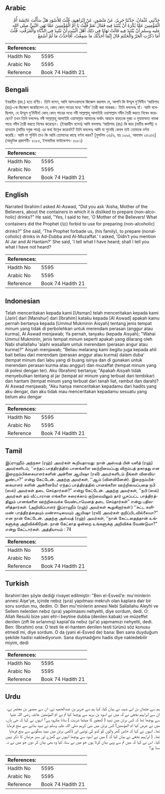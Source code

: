 ## Arabic


<div dir="rtl" lang="ar" style={{fontSize:'larger',backgroundColor:'#f8f9fa',padding:20}}>
حَدَّثَنِي عُثْمَانُ، حَدَّثَنَا جَرِيرٌ، عَنْ مَنْصُورٍ، عَنْ إِبْرَاهِيمَ، قُلْتُ لِلأَسْوَدِ هَلْ سَأَلْتَ عَائِشَةَ أُمَّ الْمُؤْمِنِينَ عَمَّا يُكْرَهُ أَنْ يُنْتَبَذَ فِيهِ فَقَالَ نَعَمْ قُلْتُ يَا أُمَّ الْمُؤْمِنِينَ عَمَّا نَهَى النَّبِيُّ صلى الله عليه وسلم أَنْ يُنْتَبَذَ فِيهِ قَالَتْ نَهَانَا فِي ذَلِكَ أَهْلَ الْبَيْتِ أَنْ نَنْتَبِذَ فِي الدُّبَّاءِ وَالْمُزَفَّتِ‏.‏ قُلْتُ أَمَا ذَكَرْتِ الْجَرَّ وَالْحَنْتَمَ قَالَ إِنَّمَا أُحَدِّثُكَ مَا سَمِعْتُ، أَفَأُحَدِّثُ مَا لَمْ أَسْمَعْ
</div>
<div style={{backgroundColor:'#f8f9fa',padding:20, marginBottom: 10}}><table> <thead> <tr> <th>References:</th> <th></th> </tr> </thead> <tbody><tr><td>Hadith No</td><td>5595</td></tr><tr><td>Arabic No</td><td>5595</td></tr><tr><td>Reference</td><td>Book 74 Hadith 21</td></tr></tbody></table></div>

## Bengali


<div dir="ltr" lang="bn" style={{fontSize:'larger',backgroundColor:'#f8f9fa',padding:20}}>
ইবরাহীম (রহ.) হতে বর্ণিত। তিনি বলেন, আমি আসওয়াদকে জিজ্ঞেস করলাম যে, আপনি কি উম্মুল মু’মিনীন ‘আয়িশাহ (রাঃ)-কে জিজ্ঞেস করেছিলেন যে, কোন্ কোন্ পাত্রের মধ্যে ‘নবীয’ তৈরী করা মাকরূহ। তিনি বললেনঃ হাঁ। আমি বলেছিলাম, হে উম্মুল মু’মিনীন! কোন্ কোন্ পাত্রের মধ্যে নবী সাল্লাল্লাহু আলাইহি ওয়াসাল্লাম নবীয তৈরী করতে নিষেধ করেছেন? তখন তিনি বললেনঃ নবী সাল্লাল্লাহু আলাইহি ওয়াসাল্লাম আমাদের অর্থাৎ আহলে বায়তকে দুব্বা ও মুযাফফাত নামক পাত্রে নবীয তৈরী করতে নিষেধ করেছেন। (ইবরাহীম বলেন) আমি বললামঃ ‘আয়িশাহ (রাঃ) কি জার (মাটির কলসী) ও হানতাম (মাটির সবুজ পাত্র) এর কথা উল্লেখ করেননি? তিনি বললেনঃ আমি যা শুনেছি কেবল তাই তোমাকে বর্ণনা করেছি। আমি যা শুনিনি তাও কি আমি তোমাদের কাছে বর্ণনা করব? [মুসলিম ৩৬/৬, হাঃ ১৯৯৫, আহমাদ ২৪২৫৬] (আধুনিক প্রকাশনী- ৫১৮৫, ইসলামিক ফাউন্ডেশন- ৫০৮১)
</div>
<div style={{backgroundColor:'#f8f9fa',padding:20, marginBottom: 10}}><table> <thead> <tr> <th>References:</th> <th></th> </tr> </thead> <tbody><tr><td>Hadith No</td><td>5595</td></tr><tr><td>Arabic No</td><td>5595</td></tr><tr><td>Reference</td><td>Book 74 Hadith 21</td></tr></tbody></table></div>

## English


<div dir="ltr" lang="en" style={{fontSize:'larger',backgroundColor:'#f8f9fa',padding:20}}>
Narrated Ibrahim:I asked Al-Aswad, "Did you ask 'Aisha, Mother of the Believers, about the containers in which it is disliked to prepare (non-alcoholic) drinks?" He said, "Yes, I said to her, 'O Mother of the Believers! What containers did the Prophet (ﷺ) forbid to use for preparing (non-alcoholic) drinks?" She said, 'The Prophet forbade us, (his family), to prepare (nonalcoholic) drinks in Ad-Dubba and Al-Muzaffat.' I asked, 'Didn't you mention Al Jar and Al Hantam?' She said, 'I tell what I have heard; shall I tell you what I have not heard?
</div>
<div style={{backgroundColor:'#f8f9fa',padding:20, marginBottom: 10}}><table> <thead> <tr> <th>References:</th> <th></th> </tr> </thead> <tbody><tr><td>Hadith No</td><td>5595</td></tr><tr><td>Arabic No</td><td>5595</td></tr><tr><td>Reference</td><td>Book 74 Hadith 21</td></tr></tbody></table></div>

## Indonesian


<div dir="ltr" lang="id" style={{fontSize:'larger',backgroundColor:'#f8f9fa',padding:20}}>
Telah menceritakan kepada kami [Utsman] telah menceritakan kepada kami [Jarir] dari [Manshur] dari [Ibrahim] kataku kepada [Al Aswad] apakah kamu pernah bertanya kepada [Ummul Mukminin Aisyah] tentang jenis tempat minum yang tidak di perbolehkan untuk merendam perasan (anggur atau kurma), Al Aswad menjawab; Ya pernah, tanyaku (kepada Aisyah); "Wahai Ummul Mukminin, jenis tempat minum seperti apakah yang dilarang oleh Nabi shallallahu 'alaihi wasallam untuk merendam (perasan angur atau kurma)?" Aisyah menjawab; "Beliau melarang kami begitu juga kepada ahli bait beliau dari merendam (perasan anggur atau kurma) dalam duba' (tempat minum dari labu yang di buang isinya dan di gunakan untuk merendam perasan kurma atau anggur) dan muzaffat (tempat minum yang di polesi dengan ter). Aku (Ibrahim) bertanya; "Apakah Aisyah tidak menyebutkan tentang al jar (tempat air minum yang terbuat dari tembikar) dan hantam (tempat minum yang terbuat dari tanah liat, rambut dan darah)? Al Aswad menjawab; "Aku hanya menceritakan kepadamu dari hadits yang aku dengar, dan aku tidak mau menceritakan kepadamu sesuatu yang belum aku dengar
</div>
<div style={{backgroundColor:'#f8f9fa',padding:20, marginBottom: 10}}><table> <thead> <tr> <th>References:</th> <th></th> </tr> </thead> <tbody><tr><td>Hadith No</td><td>5595</td></tr><tr><td>Arabic No</td><td>5595</td></tr><tr><td>Reference</td><td>Book 74 Hadith 21</td></tr></tbody></table></div>

## Tamil


<div dir="ltr" lang="ta" style={{fontSize:'larger',backgroundColor:'#f8f9fa',padding:20}}>
இப்ராஹீம் அந்நகஈ (ரஹ்) அவர்கள் கூறியதாவது: நான் அஸ்வத் பின் யஸீத் (ரஹ்) அவர்களிடம், ‘‘எந்தப் பாத்திரத்தில் பானங்களை ஊற்றிவைப்பது விரும்பத் தகாதது என இறைநம்பிக்கையாளர்களின் அன்னை ஆயிஷா (ரலி) அவர்களிடம் நீங்கள் வினவியதுண்டா?” என்று கேட்டேன். அதற்கு அவர்கள், ‘‘ஆம் (வினவினேன்). இறைநம்பிக்கையாளர் களின் அன்னையே! எந்தப் பாத்திரத்தில் பானங்களை ஊற்றிவைப்பதை நபி (ஸல்) அவர்கள் தடை செய்தார்கள்?” என்று கேட்டேன். அதற்கு அவர்கள், ‘‘நபி (ஸல்) அவர்கள் தம் வீட்டாரான எங்களை சுரைக்காய் குடுவையிலும் தார் பூசப்பட்ட பாத்திரத்திலும் பானங்களை ஊற்றிவைக்க வேண்டாமெனத் தடை செய்தார்கள்” என்று பதிலளித்தார்கள். (அறிவிப்பாளர் இப்ராஹீம் (ரஹ்) அவர்கள் கூறுகிறார்கள்:) ‘‘சுட்ட களிமண் பாத்திரத்தையும் மண்சாடியையும் ஆயிஷா (ரலி) அவர்கள் குறிப்பிடவில்லையா?” என நான் கேட்டேன். அதற்கு அஸ்வத் (ரஹ்) அவர்கள், ‘‘நான் கேட்டதைத்தான் உங்களுக்கு அறிவிக்கிறேன். நான் கேட்காத ஒன்றை உங்களுக்கு அறிவிக்க வேண்டுமா?” என்று கேட்டார்கள். அத்தியாயம் : 74
</div>
<div style={{backgroundColor:'#f8f9fa',padding:20, marginBottom: 10}}><table> <thead> <tr> <th>References:</th> <th></th> </tr> </thead> <tbody><tr><td>Hadith No</td><td>5595</td></tr><tr><td>Arabic No</td><td>5595</td></tr><tr><td>Reference</td><td>Book 74 Hadith 21</td></tr></tbody></table></div>

## Turkish


<div dir="ltr" lang="tr" style={{fontSize:'larger',backgroundColor:'#f8f9fa',padding:20}}>
İbrahim'den şöyle dediği rivayet edilmiştir: "Ben el-Esved'e: mu'minlerin annesi Aişe'ye, içinde nebız (şıra) yapılması mekruh olan kaplara dair bir soru sordun mu, dedim. O: Ben mu'minlerin annesi Nebi Sallallahu Aleyhi ve Sellem nelerden nebız (şıra) yapılmasını nehyetti, diye sordum, dedi. O: Allah Resulü bize yani ehl-i beytine dubba (denilen kabak) ve müzeffet denilen (zift ile sırlanmış) kapial'da nebız (şıl'a) yapmamızı nehyetti, dedi. Ben: (İbrahim) ona: O testi ile el-hantem denilen testi türünü söz konusu etmedi mi, diye sordum. O da (yani el-Esved de) bana: Ben sana duyduğum şekilde hadisi naklediyorum. Sana duymadığımı hadis diye nakledebilir miyim, dedi
</div>
<div style={{backgroundColor:'#f8f9fa',padding:20, marginBottom: 10}}><table> <thead> <tr> <th>References:</th> <th></th> </tr> </thead> <tbody><tr><td>Hadith No</td><td>5595</td></tr><tr><td>Arabic No</td><td>5595</td></tr><tr><td>Reference</td><td>Book 74 Hadith 21</td></tr></tbody></table></div>

## Urdu


<div dir="rtl" lang="ur" style={{fontSize:'larger',backgroundColor:'#f8f9fa',padding:20}}>
ہم سے عثمان بن ابی شیبہ نے بیان کیا، کہا ہم سے جریر بن عبدالحمید نے، ان سے منصور بن معتمر نے، ان سے ابراہیم نخعی نے کہ میں نے اسود بن یزید سے پوچھا کیا تم نے ام المؤمنین عائشہ رضی اللہ عنہا سے پوچھا تھا کہ کس برتن میں نبیذ ( کھجور کا میٹھا شربت ) بنانا مکروہ ہے؟ انہوں نے کہا کہ جی ہاں، میں نے عرض کیا ام المؤمنین! کس برتن میں نبی کریم صلی اللہ علیہ وسلم نے نبیذ بنانے سے منع فرمایا تھا۔ انہوں نے کہا کہ خاص گھر والوں کو کدو کی تونبی اور لاکھی برتن میں نبیذ بھگونے سے منع فرمایا تھا۔ ( ابراہیم نخعی نے بیان کیا کہ ) میں نے اسود سے پوچھا انہوں نے گھڑے اور سبز مرتبان کا ذکر نہیں کیا۔ اس نے کہا کہ میں تم سے وہی بیان کرتا ہوں جو میں نے سنا، کیا وہ بھی بیان کر دوں جو میں نے نہ سنا ہو؟
</div>
<div style={{backgroundColor:'#f8f9fa',padding:20, marginBottom: 10}}><table> <thead> <tr> <th>References:</th> <th></th> </tr> </thead> <tbody><tr><td>Hadith No</td><td>5595</td></tr><tr><td>Arabic No</td><td>5595</td></tr><tr><td>Reference</td><td>Book 74 Hadith 21</td></tr></tbody></table></div>